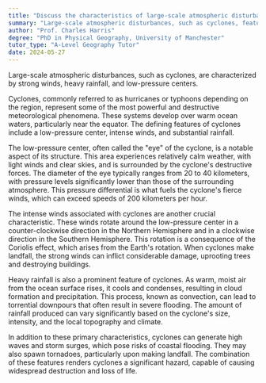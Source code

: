 ```yaml
---
title: "Discuss the characteristics of large-scale atmospheric disturbances like cyclones"
summary: "Large-scale atmospheric disturbances, such as cyclones, feature intense winds, significant rainfall, and low-pressure centers, impacting weather patterns and environments significantly."
author: "Prof. Charles Harris"
degree: "PhD in Physical Geography, University of Manchester"
tutor_type: "A-Level Geography Tutor"
date: 2024-05-27
---
```


Large-scale atmospheric disturbances, such as cyclones, are characterized by strong winds, heavy rainfall, and low-pressure centers.

Cyclones, commonly referred to as hurricanes or typhoons depending on the region, represent some of the most powerful and destructive meteorological phenomena. These systems develop over warm ocean waters, particularly near the equator. The defining features of cyclones include a low-pressure center, intense winds, and substantial rainfall.

The low-pressure center, often called the "eye" of the cyclone, is a notable aspect of its structure. This area experiences relatively calm weather, with light winds and clear skies, and is surrounded by the cyclone's destructive forces. The diameter of the eye typically ranges from $20$ to $40$ kilometers, with pressure levels significantly lower than those of the surrounding atmosphere. This pressure differential is what fuels the cyclone's fierce winds, which can exceed speeds of $200$ kilometers per hour.

The intense winds associated with cyclones are another crucial characteristic. These winds rotate around the low-pressure center in a counter-clockwise direction in the Northern Hemisphere and in a clockwise direction in the Southern Hemisphere. This rotation is a consequence of the Coriolis effect, which arises from the Earth's rotation. When cyclones make landfall, the strong winds can inflict considerable damage, uprooting trees and destroying buildings.

Heavy rainfall is also a prominent feature of cyclones. As warm, moist air from the ocean surface rises, it cools and condenses, resulting in cloud formation and precipitation. This process, known as convection, can lead to torrential downpours that often result in severe flooding. The amount of rainfall produced can vary significantly based on the cyclone's size, intensity, and the local topography and climate.

In addition to these primary characteristics, cyclones can generate high waves and storm surges, which pose risks of coastal flooding. They may also spawn tornadoes, particularly upon making landfall. The combination of these features renders cyclones a significant hazard, capable of causing widespread destruction and loss of life.
    
